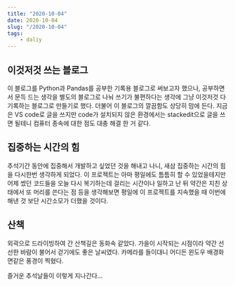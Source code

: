 ```yaml
---
title: "2020-10-04"  
date: 2020-10-04
slug: "/2020-10-04"
tags:
    - daliy
---
```


## 이것저것 쓰는 블로그
이 블로그를 Python과 Pandas를 공부한 기록용 블로그로 써보고자 했으나,
공부하면서 문득 드는 생각을 별도의 블로그로 나눠 쓰기가 불편하다는 생각에 그냥 이것저것 다 기록하는 블로그로 만들기로 했다. 
더불어 이 블로그의 깔끔함도 상당히 맘에 든다.
지금은 VS code로 글을 쓰지만 code가 설치되지 않은 환경에서는 stackedit으로 글을 쓰면 될테니 컴퓨터 종속에 대한 점도 대충 해결 한 거 같다.


## 집중하는 시간의 힘
추석기간 동안에 집중해서 개발하고 싶었던 것을 해내고 나니, 새삼 집중하는 시간의 힘을 다시한번 생각하게 되었다. 
이 프로젝트는 아마 평일에도 틈틈히 할 수 있었을테지만 어제 썼던 코드들을 오늘 다시 복기하는데 걸리는 시간이나 일하고 난 뒤 약간은 지친 상태에서 또 머리를 쓴다는 점 등을 생각해보면
평일에 이 프로젝트를 지속했을 때 이번에 해낸 것 보단 시간소모가 더했을 것이다.




## 산책
외곽으로 드라이빙하여 간 산책길은 동화속 같았다. 
가을이 시작되는 시점이라 약간 선선한 바람이 불어서 걷기에도 좋은 날씨였다.
카메라를 들이대니 어디든 윈도우 배경화면같은 풍경이 찍혔다. 

즐거운 추석날들이 이렇게 지나간다...